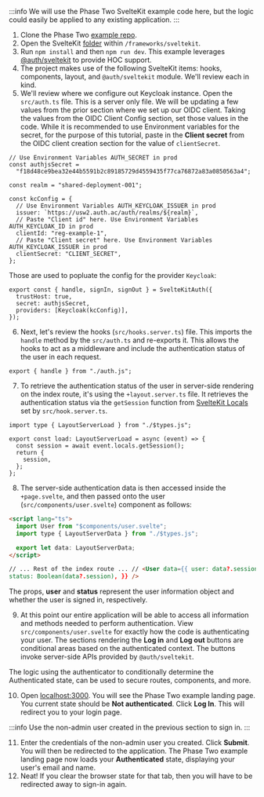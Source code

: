 :::info
We will use the Phase Two SvelteKit example code here, but the logic could easily be applied to any existing application.
:::

1. Clone the Phase Two [example repo](https://github.com/p2-inc/examples/).
2. Open the SvelteKit [folder](https://github.com/p2-inc/examples/tree/main/frameworks/sveltekit) within `/frameworks/sveltekit`.
3. Run `npm install` and then `npm run dev`. This example leverages [@auth/sveltekit](https://github.com/nextauthjs/next-auth) to provide HOC support.
4. The project makes use of the following SvelteKit items: hooks, components, layout, and `@auth/sveltekit` module. We'll review each in kind.
5. We'll review where we configure out Keycloak instance. Open the `src/auth.ts` file. This is a server only file. We will be updating a few values from the prior section where we set up our OIDC client. Taking the values from the OIDC Client Config section, set those values in the code. While it is recommended to use Environment variables for the secret, for the purpose of this tutorial, paste in the **Client secret** from the OIDC client creation section for the value of `clientSecret`.

```tsx
// Use Environment Variables AUTH_SECRET in prod
const authjsSecret =
  "f18d48ce9bea32e44b5591b2c89185729d4559435f77ca76872a83a0850563a4";

const realm = "shared-deployment-001";

const kcConfig = {
  // Use Environment Variables AUTH_KEYCLOAK_ISSUER in prod
  issuer: `https://usw2.auth.ac/auth/realms/${realm}`,
  // Paste "Client id" here. Use Environment Variables AUTH_KEYCLOAK_ID in prod
  clientId: "reg-example-1",
  // Paste "Client secret" here. Use Environment Variables AUTH_KEYCLOAK_ISSUER in prod
  clientSecret: "CLIENT_SECRET",
};
```

Those are used to popluate the config for the provider `Keycloak`:

```tsx
export const { handle, signIn, signOut } = SvelteKitAuth({
  trustHost: true,
  secret: authjsSecret,
  providers: [Keycloak(kcConfig)],
});
```

6. Next, let's review the hooks (`src/hooks.server.ts`) file. This imports the `handle` method by the `src/auth.ts` and re-exports it. This allows the hooks to act as a middleware and include the authentication status of the user in each request.

```tsx
export { handle } from "./auth.js";
```

7. To retrieve the authentication status of the user in server-side rendering on the index route, it's using the `+layout.server.ts` file. It retrieves the authentication status via the `getSession` function from [SvelteKit Locals](https://kit.svelte.dev/docs/types#app-locals) set by `src/hook.server.ts`.

```tsx
import type { LayoutServerLoad } from "./$types.js";

export const load: LayoutServerLoad = async (event) => {
  const session = await event.locals.getSession();
  return {
    session,
  };
};
```

8. The server-side authentication data is then accessed inside the `+page.svelte`, and then passed onto the user (`src/components/user.svelte`) component as follows:

```html
<script lang="ts">
  import User from "$components/user.svelte";
  import type { LayoutServerData } from "./$types.js";

  export let data: LayoutServerData;
</script>

// ... Rest of the index route ... // <User data={{ user: data?.session?.user,
status: Boolean(data?.session), }} />
```

The props, **user** and **status** represent the user information object and whether the user is signed in, respectively.

9. At this point our entire application will be able to access all information and methods needed to perform authentication. View `src/components/user.svelte` for exactly how the code is authenticating your user. The sections rendering the **Log in** and **Log out** buttons are conditional areas based on the authenticated context. The buttons invoke server-side APIs provided by `@auth/sveltekit`.

The logic using the authenticator to conditionally determine the Authenticated state, can be used to secure routes, components, and more.

10. Open [localhost:3000](http://localhost:3000). You will see the Phase Two example landing page. You current state should be **Not authenticated**. Click **Log In**. This will redirect you to your login page.

:::info
Use the non-admin user created in the previous section to sign in.
:::

11. Enter the credentials of the non-admin user you created. Click **Submit**. You will then be redirected to the application. The Phase Two example landing page now loads your **Authenticated** state, displaying your user's email and name.
12. Neat! If you clear the browser state for that tab, then you will have to be redirected away to sign-in again.
